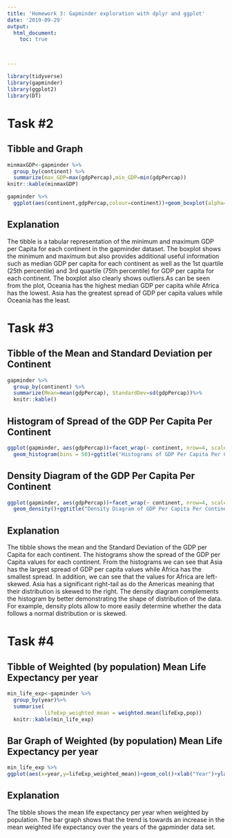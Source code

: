 ```yaml
---
title: 'Homework 3: Gapminder exploration with dplyr and ggplot'
date: '2019-09-29'
output:
  html_document:
    toc: true



---
```


```r
library(tidyverse)
library(gapminder)
library(ggplot2)
library(DT)
```


# Task #2
## Tibble and Graph

<style type="text/css">
.twoC {width: 100%}
.clearer {clear: both}
.twoC .table {max-width: 50%; float: right}
.twoC img {max-width: 50%; float: left}
</style>



<div class="twoC">
```r
minmaxGDP<-gapminder %>%
  group_by(continent) %>%
  summarize(max_GDP=max(gdpPercap),min_GDP=min(gdpPercap))
knitr::kable(minmaxGDP)
```



```r
gapminder %>%
  ggplot(aes(continent,gdpPercap,colour=continent))+geom_boxplot(alpha=0.5)+ggtitle("Boxplot of GDP per Capita per Continent") + xlab("Continent")+ ylab("GDP Per Capita")+ scale_y_continuous(labels = scales::dollar_format())+scale_color_discrete("Continent")
```
</div>
<div class="clearer"></div>
## Explanation

The tibble is a tabular representation of the minimum and maximum GDP per Capita for each continent in the gapminder dataset.
The boxplot shows the minimum and maximum but also provides additional useful information such as  median GDP per capita for each continent as well as the 1st quartile (25th percentile) and 3rd quartile (75th percentile) for GDP per capita for each continent. The boxplot also clearly shows outliers.As can be seen from the plot, Oceania has the highest median GDP per capita while Africa has the lowest. Asia has the greatest spread of GDP per capita values while Oceania has the least. 

# Task #3

## Tibble of the Mean and Standard Deviation per Continent

```r
gapminder %>%
  group_by(continent) %>%
  summarize(Mean=mean(gdpPercap), StandardDev=sd(gdpPercap))%>%
  knitr::kable()
```

## Histogram of Spread of the GDP Per Capita Per Continent
```r
ggplot(gapminder, aes(gdpPercap))+facet_wrap(~ continent, nrow=4, scales="free_y") +
  geom_histogram(bins = 50)+ggtitle("Histograms of GDP Per Capita Per Continent ") + xlab("GDP Per Capita")+scale_x_continuous(labels=scales::dollar_format())+ylab("Frequency")
```

## Density Diagram of the GDP Per Capita Per Continent

```r
ggplot(gapminder, aes(gdpPercap))+facet_wrap(~ continent, nrow=4, scales="free_y") +
  geom_density()+ggtitle("Density Diagram of GDP Per Capita Per Continent ") + xlab("GDP Per Capita")+scale_x_continuous(labels=scales::dollar_format())+ylab("Frequency")
```

## Explanation

The tibble shows the mean and the Standard Deviation of the GDP per Capita for each continent.
The histograms show the spread of the GDP per Capita values for each continent. From the histograms we can see that Asia has the largest spread of GDP per capita values while Africa has the smallest spread. In addition, we can see that the values for Africa are left-skewed. Asia has a significant right-tail as do the Americas meaning that their distribution is skewed to the right.
The density diagram complements the histogram by better demonstrating the shape of distribution of the data. For example, density plots allow to more easily determine whether the data follows a normal distribution or is skewed.

# Task #4
## Tibble of Weighted (by population) Mean Life Expectancy per year
```r
min_life_exp<-gapminder %>%
  group_by(year)%>%
  summarise( 
            lifeExp_weighted_mean = weighted.mean(lifeExp,pop)) 
  knitr::kable(min_life_exp)
```

## Bar Graph of Weighted (by population) Mean Life Expectancy per year

```r
min_life_exp %>%
ggplot(aes(x=year,y=lifeExp_weighted_mean))+geom_col()+xlab("Year")+ylab("Weighted Mean Life Expectancy")+ ggtitle("Weighted Mean Life Expetancy Per Year")

```

## Explanation
The tibble shows the mean life expectancy per year when weighted by population. The bar graph shows that the trend is towards an increase in the mean weighted life expectancy over the years of the gapminder data set.